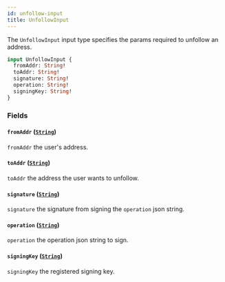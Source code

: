 ```yaml
---
id: unfollow-input
title: UnfollowInput
---
```



The `UnfollowInput` input type specifies the params required to unfollow an address.

```graphql
input UnfollowInput {
  fromAddr: String!
  toAddr: String!
  signature: String!
  operation: String!
  signingKey: String!
}
```


### Fields

#### `fromAddr` ([`String`](/cyberconnect/reference/scalars/string))

`fromAddr` the user's address.


#### `toAddr` ([`String`](/cyberconnect/reference/scalars/string))

`toAddr` the address the user wants to unfollow.


#### `signature` ([`String`](/cyberconnect/reference/scalars/string))

`signature` the signature from signing the `operation` json string.


#### `operation` ([`String`](/cyberconnect/reference/scalars/string))

`operation` the operation json string to sign.


#### `signingKey` ([`String`](/cyberconnect/reference/scalars/string))

`signingKey` the registered signing key.




